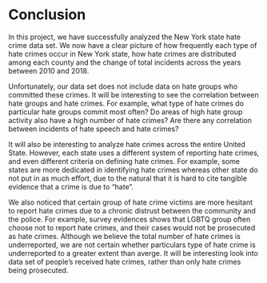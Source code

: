 # Conclusion
In this project, we have successfully analyzed the New York state hate crime data set. We now have a clear picture of how frequently each type of hate crimes occur in New York state, how hate crimes are distributed among each county and the change of total incidents across the years between 2010 and 2018. 

Unfortunately, our data set does not include data on hate groups who committed these crimes. It will be interesting to see the correlation between hate groups and hate crimes. For example, what type of hate crimes do particular hate groups commit most often? Do areas of high hate group activity also have a high number of hate crimes? Are there any correlation between incidents of hate speech and hate crimes? 

It will also be interesting to analyze hate crimes across the entire United State. However, each state uses a different system of reporting hate crimes, and even different criteria on defining hate crimes. For example, some states are more dedicated in identifying hate crimes whereas other state do not put in as much effort, due to the natural that it is hard to cite tangible evidence that a crime is due to "hate". 

We also noticed that certain group of hate crime victims are more hesitant to report hate crimes due to a chronic distrust between the community and the police. For example, survey evidences shows that LGBTQ group often choose not to report hate crimes, and their cases would not be prosecuted as hate crimes. Although we believe the total number of hate crimes is underreported, we are not certain whether particulars type of hate crime is underreported to a greater extent than averge. It will be interesting look into data set of people's received hate crimes, rather than only hate crimes being prosecuted. 
